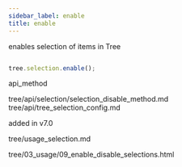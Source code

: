 ```yaml
---
sidebar_label: enable
title: enable
---
```



          


<Short>
 enables selection of items in Tree






</Short>


~~~js

tree.selection.enable();

~~~
 api_method

<Descr>



</Descr>


 
tree/api/selection/selection_disable_method.md
tree/api/tree_selection_config.md


added in v7.0

 tree/usage_selection.md

 tree/03_usage/09_enable_disable_selections.html